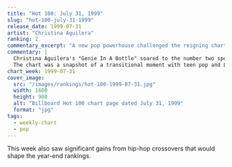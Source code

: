```yaml
---
title: "Hot 100: July 31, 1999"
slug: "hot-100-july-31-1999"
release_date: 1999-07-31
artist: "Christina Aguilera"
ranking: 2
commentary_excerpt: "A new pop powerhouse challenged the reigning chart champions."
commentary: |
  Christina Aguilera's "Genie In A Bottle" soared to the number two spot while "Smooth" maintained a firm hold on the crown.
  The chart was a snapshot of a transitional moment with teen pop and Latin pop vying for chart control.
chart_week: 1999-07-31
cover_image:
  src: "/images/rankings/hot-100-1999-07-31.jpg"
  width: 1600
  height: 900
  alt: "Billboard Hot 100 chart page dated July 31, 1999"
  format: "jpg"
tags:
  - weekly-chart
  - pop
---
```


This week also saw significant gains from hip-hop crossovers that would shape the year-end rankings.
